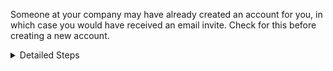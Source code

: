 

Someone at your company may have already created an account for you, in which case you would have received an email invite. Check for this before creating a new account.

<details>
    <summary>Detailed Steps</summary>

    #### a. Enter your email and click the 1-Click Login button.

    We'll send you a verification code by email.

    <WorkEmailAdmonition />


    #### b. Complete the verification step.

    Click the verification button in the email or enter the verification code. We'll automatically log you in. _It's a 1-click experience, as promised!_


    #### c. (optional) Set up MFA.

    Set up multi-factor authentication with an authenticator app. This is optional until you request approval for [Production](/api-reference/environments) access, at which point it's required.


    #### c. (if necessary) Confirm your company name.

    If you're creating the Dashboard account for your company, we'll ask you to confirm your company name. _If someone on your team has already created your account, you won't need to do this._

    If your account doesn't have a brand yet, we'll automatically create one for you and take you to its Brand Details page. 

    <BrandsAdmonition/>


    #### d. (optional) Invite team members.

    Invite your team members to join your Dashboard account.

</details>